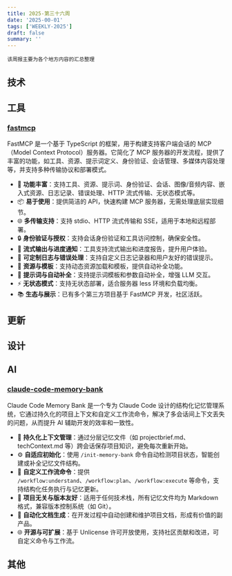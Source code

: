 ```yaml
---
title: 2025-第三十六周
date: '2025-00-01'
tags: ['WEEKLY-2025']
draft: false
summary: ''
---
```


`该周报主要为各个地方内容的汇总整理`

<TOCInlineWithSticky toc={props.toc} />

## 技术

## 工具

### [fastmcp](https://github.com/punkpeye/fastmcp)

FastMCP 是一个基于 TypeScript 的框架，用于构建支持客户端会话的 MCP（Model Context Protocol）服务器。它简化了 MCP 服务器的开发流程，提供了丰富的功能，如工具、资源、提示词定义、身份验证、会话管理、多媒体内容处理等，并支持多种传输协议和部署模式。

- 🚀 **功能丰富**：支持工具、资源、提示词、身份验证、会话、图像/音频内容、嵌入式资源、日志记录、错误处理、HTTP 流式传输、无状态模式等。
- 📦 **易于使用**：提供简洁的 API，快速构建 MCP 服务器，无需处理底层实现细节。
- 🌐 **多传输支持**：支持 stdio、HTTP 流式传输和 SSE，适用于本地和远程部署。
- 🔒 **身份验证与授权**：支持会话身份验证和工具访问控制，确保安全性。
- 📡 **流式输出与进度通知**：工具支持流式输出和进度报告，提升用户体验。
- 🔧 **可定制日志与错误处理**：支持自定义日志记录器和用户友好的错误提示。
- 🧩 **资源与模板**：支持动态资源加载和模板，提供自动补全功能。
- 🤖 **提示词与自动补全**：支持提示词模板和参数自动补全，增强 LLM 交互。
- ⚡ **无状态模式**：支持无状态部署，适合服务器 less 环境和负载均衡。
- 📚 **生态与展示**：已有多个第三方项目基于 FastMCP 开发，社区活跃。

## 更新

## 设计

## AI

### [claude-code-memory-bank](https://github.com/hudrazine/claude-code-memory-bank)

Claude Code Memory Bank 是一个专为 Claude Code 设计的结构化记忆管理系统，它通过持久化的项目上下文和自定义工作流命令，解决了多会话间上下文丢失的问题，从而提升 AI 辅助开发的效率和一致性。

- 🧠 **持久化上下文管理**：通过分层记忆文件（如 projectbrief.md、techContext.md 等）跨会话保存项目知识，避免每次重新开始。
- ⚙️ **自适应初始化**：使用 `/init-memory-bank` 命令自动检测项目状态，智能创建或补全记忆文件结构。
- 🔧 **自定义工作流命令**：提供 `/workflow:understand`、`/workflow:plan`、`/workflow:execute` 等命令，支持结构化任务执行与记忆更新。
- 📁 **项目无关与版本友好**：适用于任何技术栈，所有记忆文件均为 Markdown 格式，兼容版本控制系统（如 Git）。
- 🚀 **自动化文档生成**：在开发过程中自动创建和维护项目文档，形成有价值的副产品。
- 🌐 **开源与可扩展**：基于 Unlicense 许可开放使用，支持社区贡献和改进，可自定义命令与工作流。

## 其他
